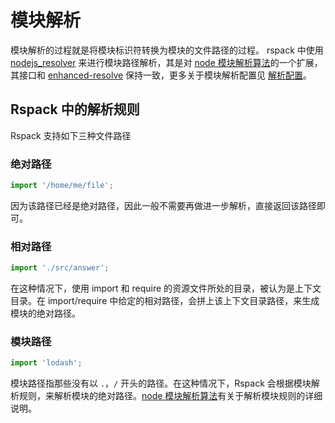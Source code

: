 # 模块解析

模块解析的过程就是将模块标识符转换为模块的文件路径的过程。 rspack 中使用 [nodejs_resolver](https://github.com/modern-js-dev/nodejs_resolver) 来进行模块路径解析，其是对 [node 模块解析算法](https://nodejs.org/api/modules.html#modules_all_together)的一个扩展，其接口和 [enhanced-resolve](https://github.com/webpack/enhanced-resolve) 保持一致，更多关于模块解析配置见 [解析配置](/config/resolve)。

## Rspack 中的解析规则

Rspack 支持如下三种文件路径

### 绝对路径

```js
import '/home/me/file';
```

因为该路径已经是绝对路径，因此一般不需要再做进一步解析，直接返回该路径即可。

### 相对路径

```js
import './src/answer';
```

在这种情况下，使用 import 和 require 的资源文件所处的目录，被认为是上下文目录。在 import/require 中给定的相对路径，会拼上该上下文目录路径，来生成模块的绝对路径。

### 模块路径

```js
import 'lodash';
```

模块路径指那些没有以 `.`，`/` 开头的路径。在这种情况下，Rspack 会根据模块解析规则，来解析模块的绝对路径。[node 模块解析算法](https://nodejs.org/api/modules.html#modules_all_together)有关于解析模块规则的详细说明。
